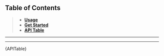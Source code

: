 
<Meta title="UI Components/Button️ [atom]/Install & Use" /> 


## Table of Contents
> - **[Usage](#usage)**
> - **[Get Started](#getting-started)**
> - **[API Table](#api-table)**

<hr/>
<Usage />
<hr/>
<div id="api-table"><Description>{APITable}</Description></div>
